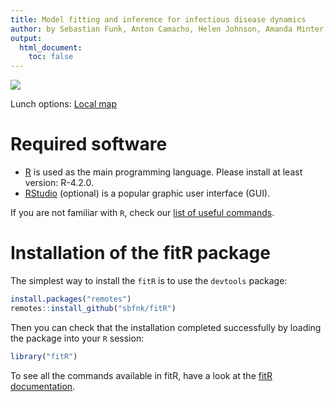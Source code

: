 ```yaml
---
title: Model fitting and inference for infectious disease dynamics
author: by Sebastian Funk, Anton Camacho, Helen Johnson, Amanda Minter, Kathleen O'Reilly and Nicholas Davies
output:
  html_document:
    toc: false
---
```


![](external_fig/import/lshtm_cmmid.png)

Lunch options: [Local map](http://goo.gl/XEPxch)

# Required software
* [R](http://cran.r-project.org) is used as the main programming language. Please install at least version: R-4.2.0.
* [RStudio](http://www.rstudio.com/products/rstudio/download/) (optional) is a popular graphic user interface (GUI).

If you are not familiar with `R`, check our [list of useful commands](slides/rintro.pdf).

# Installation of the fitR package

The simplest way to install the `fitR` is to use the `devtools` package:

```r
install.packages("remotes")
remotes::install_github("sbfnk/fitR")
```

Then you can check that the installation completed successfully by loading the package into your `R` session:

```r
library("fitR")
```

To see all the commands available in fitR, have a look at the [fitR documentation](http://sbfnk.github.io/fitR/).

